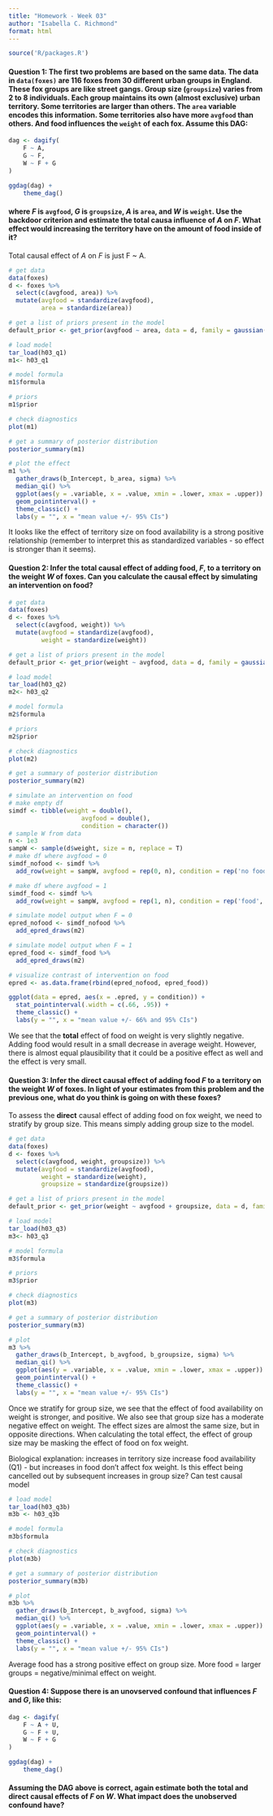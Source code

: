 ```yaml
---
title: "Homework - Week 03"
author: "Isabella C. Richmond"
format: html
---
```


```r
source('R/packages.R')
```

#### Question 1: The first two problems are based on the same data. The data in `data(foxes)` are 116 foxes from 30 different urban groups in England. These fox groups are like street gangs. Group size (`groupsize`) varies from 2 to 8 individuals. Each group maintains its own (almost exclusive) urban territory. Some territories are larger than others. The `area` variable encodes this information. Some territories also have more `avgfood` than others. And food influences the `weight` of each fox. Assume this DAG:

```r
dag <- dagify(
    F ~ A,
    G ~ F,
    W ~ F + G
)

ggdag(dag) +
    theme_dag()
```

#### where *F* is `avgfood`, *G* is `groupsize`, *A* is `area`, and *W* is `weight`. Use the backdoor criterion and estimate the total causa influence of *A* on *F*. What effect would increasing the territory have on the amount of food inside of it?


Total causal effect of *A* on *F* is just F ~ A. 
```r
# get data
data(foxes)
d <- foxes %>% 
  select(c(avgfood, area)) %>%
  mutate(avgfood = standardize(avgfood), 
         area = standardize(area))

# get a list of priors present in the model
default_prior <- get_prior(avgfood ~ area, data = d, family = gaussian())

# load model
tar_load(h03_q1)
m1<- h03_q1

# model formula
m1$formula

# priors
m1$prior

# check diagnostics
plot(m1)

# get a summary of posterior distribution
posterior_summary(m1)

# plot the effect
m1 %>% 
  gather_draws(b_Intercept, b_area, sigma) %>% 
  median_qi() %>%
  ggplot(aes(y = .variable, x = .value, xmin = .lower, xmax = .upper)) + 
  geom_pointinterval() + 
  theme_classic() +
  labs(y = "", x = "mean value +/- 95% CIs")

```

It looks like the effect of territory size on food availability is a strong positive relationship (remember to interpret this as standardized variables - so effect is stronger than it seems).




#### Question 2: Infer the **total** causal effect of adding food, *F*, to a territory on the weight *W* of foxes. Can you calculate the causal effect by simulating an intervention on food?

```r
# get data
data(foxes)
d <- foxes %>% 
  select(c(avgfood, weight)) %>%
  mutate(avgfood = standardize(avgfood), 
         weight = standardize(weight))

# get a list of priors present in the model
default_prior <- get_prior(weight ~ avgfood, data = d, family = gaussian())

# load model
tar_load(h03_q2)
m2<- h03_q2

# model formula
m2$formula

# priors
m2$prior

# check diagnostics
plot(m2)

# get a summary of posterior distribution
posterior_summary(m2)

# simulate an intervention on food
# make empty df 
simdf <- tibble(weight = double(), 
                    avgfood = double(), 
                    condition = character())
# sample W from data
n <- 1e3
sampW <- sample(d$weight, size = n, replace = T)
# make df where avgfood = 0
simdf_nofood <- simdf %>%
  add_row(weight = sampW, avgfood = rep(0, n), condition = rep('no food', n))

# make df where avgfood = 1
simdf_food <- simdf %>%
  add_row(weight = sampW, avgfood = rep(1, n), condition = rep('food', n))

# simulate model output when F = 0
epred_nofood <- simdf_nofood %>% 
  add_epred_draws(m2)

# simulate model output when F = 1
epred_food <- simdf_food %>%
  add_epred_draws(m2)

# visualize contrast of intervention on food
epred <- as.data.frame(rbind(epred_nofood, epred_food))

ggplot(data = epred, aes(x = .epred, y = condition)) +
  stat_pointinterval(.width = c(.66, .95)) + 
  theme_classic() + 
  labs(y = "", x = "mean value +/- 66% and 95% CIs")
```
We see that the **total** effect of food on weight is very slightly negative. Adding food would result in a small decrease in average weight. However, there is almost equal plausibility that it could be a positive effect as well and the effect is very small. 





#### Question 3: Infer the **direct** causal effect of adding food *F* to a territory on the weight *W* of foxes. In light of your estimates from this problem and the previous one, what do you think is going on with these foxes?

To assess the **direct** causal effect of adding food on fox weight, we need to stratify by group size. This means simply adding group size to the model.

```r
# get data
data(foxes)
d <- foxes %>% 
  select(c(avgfood, weight, groupsize)) %>%
  mutate(avgfood = standardize(avgfood), 
         weight = standardize(weight),
         groupsize = standardize(groupsize))

# get a list of priors present in the model
default_prior <- get_prior(weight ~ avgfood + groupsize, data = d, family = gaussian())

# load model
tar_load(h03_q3)
m3<- h03_q3

# model formula
m3$formula

# priors
m3$prior

# check diagnostics
plot(m3)

# get a summary of posterior distribution
posterior_summary(m3)

# plot
m3 %>% 
  gather_draws(b_Intercept, b_avgfood, b_groupsize, sigma) %>% 
  median_qi() %>%
  ggplot(aes(y = .variable, x = .value, xmin = .lower, xmax = .upper)) + 
  geom_pointinterval() + 
  theme_classic() +
  labs(y = "", x = "mean value +/- 95% CIs")

```
Once we stratify for group size, we see that the effect of food availability on weight is stronger, and positive. We also see that group size has a moderate negative effect on weight. The effect sizes are almost the same size, but in opposite directions. When calculating the total effect, the effect of group size may be masking the effect of food on fox weight.

Biological explanation: increases in territory size increase food availability (Q1) - but increases in food don't affect fox weight. Is this effect being cancelled out by subsequent increases in group size? Can test causal model

```r

# load model
tar_load(h03_q3b)
m3b <- h03_q3b

# model formula
m3b$formula

# check diagnostics
plot(m3b)

# get a summary of posterior distribution
posterior_summary(m3b)

# plot
m3b %>% 
  gather_draws(b_Intercept, b_avgfood, sigma) %>% 
  median_qi() %>%
  ggplot(aes(y = .variable, x = .value, xmin = .lower, xmax = .upper)) + 
  geom_pointinterval() + 
  theme_classic() +
  labs(y = "", x = "mean value +/- 95% CIs")
```
Average food has a strong positive effect on group size. More food = larger groups = negative/minimal effect on weight.


#### Question 4: Suppose there is an unovserved confound that influences *F* and *G*, like this: 

```r
dag <- dagify(
    F ~ A + U,
    G ~ F + U,
    W ~ F + G
)

ggdag(dag) +
    theme_dag()
```

#### Assuming the DAG above is correct, again estimate both the total and direct causal effects of *F* on *W*. What impact does the unobserved confound have?







